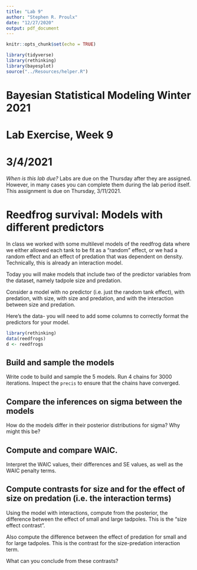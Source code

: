 ```yaml
---
title: "Lab 9"
author: "Stephen R. Proulx"
date: "12/27/2020"
output: pdf_document
---
```


```r
knitr::opts_chunk$set(echo = TRUE)

library(tidyverse)
library(rethinking)
library(bayesplot)
source("../Resources/helper.R")
```
# Bayesian Statistical Modeling Winter 2021
# Lab Exercise, Week 9
# 3/4/2021

*When is this lab due?* Labs are due on the Thursday after they are assigned. However, in many cases you can complete them during the lab period itself.   This assignment is due on Thursday, 3/11/2021.  




# Reedfrog survival: Models with different predictors
In class we worked with some multilevel models of the reedfrog data where we either allowed each tank to be fit as a "random" effect, or we had a random effect and an effect of predation that was dependent on density. Technically, this is already an interaction model. 

Today you will make models that include two of the predictor variables from the dataset, namely tadpole size and predation. 

Consider a model with no predictor (i.e. just the random tank effect), with predation, with size, with size and predation, and with the interaction between size and predation.

Here's the data- you will need to add some columns to correctly format the predictors for your model. 
```r
library(rethinking) 
data(reedfrogs)
d <- reedfrogs
```

## Build and sample the models
Write code to build and sample the 5 models. Run 4 chains for 3000 iterations. Inspect the `precis` to ensure that the chains have converged. 



## Compare the inferences on sigma between the models
How do the models differ in their posterior distributions for sigma? Why might this be?



## Compute and compare WAIC.
Interpret the WAIC values, their differences and SE values, as well as the WAIC penalty terms.




## Compute contrasts for size and for the effect of size on predation (i.e. the interaction terms)
Using the model with interactions, compute from the posterior, the difference between the effect of small and large tadpoles. This is the "size effect contrast". 

Also compute the difference between the effect of predation for small and for large tadpoles. This is the contrast for the size-predation interaction term.

What can you conclude from these contrasts?






